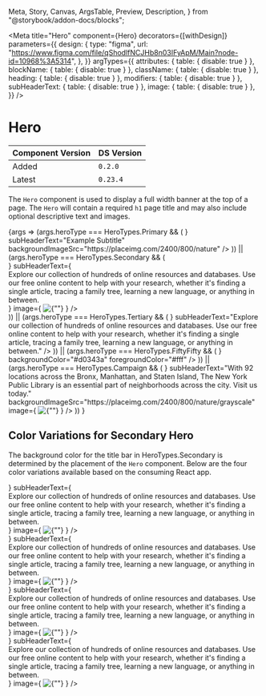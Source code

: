   Meta,
  Story,
  Canvas,
  ArgsTable,
  Preview,
  Description,
} from "@storybook/addon-docs/blocks";


<Meta
  title="Hero"
  component={Hero}
  decorators={[withDesign]}
  parameters={{
    design: {
      type: "figma",
      url:
        "https://www.figma.com/file/qShodlfNCJHb8n03IFyApM/Main?node-id=10968%3A5314",
    },
  }}
  argTypes={{
    attributes: { table: { disable: true } },
    blockName: { table: { disable: true } },
    className: { table: { disable: true } },
    heading: { table: { disable: true } },
    modifiers: { table: { disable: true } },
    subHeaderText: { table: { disable: true } },
    image: { table: { disable: true } },
  }}
/>

# Hero

| Component Version | DS Version |
| ----------------- | ---------- |
| Added             | `0.2.0`    |
| Latest            | `0.23.4`   |

<Description of={Hero} />

The `Hero` component is used to display a full width banner at the top of a page. The `Hero` will contain a required `h1` page title and may also include optional descriptive text and images.

<Preview withToolbar>
  <Story
    name="Hero Props"
    args={{
      heroType: HeroTypes.Primary,
    }}
  >
    {args =>
      (args.heroType === HeroTypes.Primary && (
        <Hero
          {...args}
          heading={
            <Heading
              level={1}
              id={"1"}
              text={"Hero Primary"}
              blockName={"hero"}
            />
          }
          subHeaderText="Example Subtitle"
          backgroundImageSrc="https://placeimg.com/2400/800/nature"
        />
      )) ||
      (args.heroType === HeroTypes.Secondary && (
        <div className={"nypl-ds nypl--books-and-more"}>
          <Hero
            {...args}
            heading={
              <Heading
                level={1}
                id={"1"}
                text={"Hero Secondary"}
                blockName={"hero"}
              />
            }
            subHeaderText={
              <div className="hero__body-text">
                Explore our collection of hundreds of online resources and
                databases. Use our free online content to help with your
                research, whether it's finding a single article, tracing a
                family tree, learning a new language, or anything in between.
              </div>
            }
            image={
              <Image
                src="https://placeimg.com/800/400/animals"
                blockName={"hero"}
                alt={""}
              />
            }
          />
        </div>
      )) ||
      (args.heroType === HeroTypes.Tertiary && (
        <Hero
          {...args}
          heading={
            <Heading
              level={1}
              id={"1"}
              text={"Hero Tertiary"}
              blockName={"hero"}
            />
          }
          subHeaderText="Explore our collection of hundreds of online resources and databases. Use our free online content to help with your research, whether it's finding a single article, tracing a family tree, learning a new language, or anything in between."
        />
      )) ||
      (args.heroType === HeroTypes.FiftyFifty && (
        <Hero
          {...args}
          subHeaderText="With 92 locations across the Bronx, Manhattan, and Staten Island, The New York Public Library is an essential part of neighborhoods across the city. Visit us today."
          image={
            <Image
              src="https://placeimg.com/600/200/animals"
              blockName={"hero"}
              alt={""}
            />
          }
          backgroundColor="#d0343a"
          foregroundColor="#fff"
        />
      )) ||
      (args.heroType === HeroTypes.Campaign && (
        <Hero
          {...args}
          heading={
            <Heading
              level={1}
              id={"1"}
              text={"Hero Campaign"}
              blockName={"hero"}
            />
          }
          subHeaderText="With 92 locations across the Bronx, Manhattan, and Staten Island, The New York Public Library is an essential part of neighborhoods across the city. Visit us today."
          backgroundImageSrc="https://placeimg.com/2400/800/nature/grayscale"
          image={
            <Image
              src="https://placeimg.com/800/800/animals"
              blockName={"hero"}
              alt={""}
            />
          }
        />
      ))
    }
  </Story>
</Preview>

<ArgsTable story="Hero Props" />

## Color Variations for Secondary Hero

The background color for the title bar in HeroTypes.Secondary is determined by the placement of the `Hero` component. Below are the four color variations available based on the consuming React app.

<Canvas>
  <Story name="Color Variations for Secondary Hero">
    <div className={"nypl-ds nypl--books-and-more"}>
      <Hero
        heroType={HeroTypes.Secondary}
        heading={
          <Heading
            level={1}
            id={"1"}
            text={"Books and More"}
            blockName={"hero"}
          />
        }
        subHeaderText={
          <div className="hero__body-text">
            Explore our collection of hundreds of online resources and
            databases. Use our free online content to help with your research,
            whether it's finding a single article, tracing a family tree,
            learning a new language, or anything in between.
          </div>
        }
        image={
          <Image
            src="https://placeimg.com/800/400/animals"
            blockName={"hero"}
            alt={""}
          />
        }
      />
    </div>
  </Story>
</Canvas>

<Canvas>
  <div className={"nypl-ds nypl--locations"}>
    <Hero
      heroType={HeroTypes.Secondary}
      heading={
        <Heading level={1} id={"1"} text={"Locations"} blockName={"hero"} />
      }
      subHeaderText={
        <div className="hero__body-text">
          Explore our collection of hundreds of online resources and databases.
          Use our free online content to help with your research, whether it's
          finding a single article, tracing a family tree, learning a new
          language, or anything in between.
        </div>
      }
      image={
        <Image
          src="https://placeimg.com/800/400/animals"
          blockName={"hero"}
          alt={""}
        />
      }
    />
  </div>
</Canvas>

<Canvas>
  <div className={"nypl-ds nypl--research"}>
    <Hero
      heroType={HeroTypes.Secondary}
      heading={
        <Heading level={1} id={"1"} text={"Research"} blockName={"hero"} />
      }
      subHeaderText={
        <div className="hero__body-text">
          Explore our collection of hundreds of online resources and databases.
          Use our free online content to help with your research, whether it's
          finding a single article, tracing a family tree, learning a new
          language, or anything in between.
        </div>
      }
      image={
        <Image
          src="https://placeimg.com/800/400/animals"
          blockName={"hero"}
          alt={""}
        />
      }
    />
  </div>
</Canvas>

<Canvas>
  <div className={"nypl-ds nypl--whats-on"}>
    <Hero
      heroType={HeroTypes.Secondary}
      heading={
        <Heading level={1} id={"1"} text={"What's On"} blockName={"hero"} />
      }
      subHeaderText={
        <div className="hero__body-text">
          Explore our collection of hundreds of online resources and databases.
          Use our free online content to help with your research, whether it's
          finding a single article, tracing a family tree, learning a new
          language, or anything in between.
        </div>
      }
      image={
        <Image
          src="https://placeimg.com/800/400/animals"
          blockName={"hero"}
          alt={""}
        />
      }
    />
  </div>
</Canvas>
